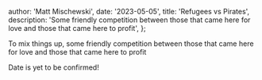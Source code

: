
  author: 'Matt Mischewski',
  date: '2023-05-05',
  title: 'Refugees vs Pirates',
  description:
    'Some friendly competition between those that came here for love and those that came here to profit',
};


To mix things up, some friendly competition between those that came here for love and those that came here to profit

Date is yet to be confirmed!

<Image src={rugbyBall} alt="" />
